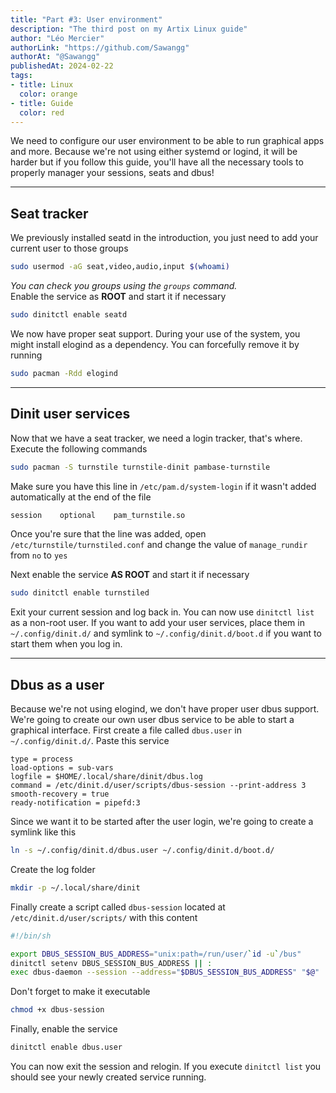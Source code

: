 ```yaml
---
title: "Part #3: User environment"
description: "The third post on my Artix Linux guide"
author: "Léo Mercier"
authorLink: "https://github.com/Sawangg"
authorAt: "@Sawangg"
publishedAt: 2024-02-22
tags: 
- title: Linux
  color: orange
- title: Guide
  color: red
---
```


We need to configure our user environment to be able to run graphical apps and more. Because we're not using either systemd or logind, it will be harder but if you follow this guide, you'll have all the necessary tools to properly manager your sessions, seats and dbus!

***

## Seat tracker

We previously installed seatd in the introduction, you just need to add your current user to those groups
```sh
sudo usermod -aG seat,video,audio,input $(whoami)
```

_You can check you groups using the `groups` command._
<br />
Enable the service as **ROOT** and start it if necessary
```sh
sudo dinitctl enable seatd
```

We now have proper seat support. During your use of the system, you might install elogind as a dependency. You can forcefully remove it by running
```sh
sudo pacman -Rdd elogind
```

***

## Dinit user services

Now that we have a seat tracker, we need a login tracker, that's where. Execute the following commands
```sh
sudo pacman -S turnstile turnstile-dinit pambase-turnstile
```

Make sure you have this line in `/etc/pam.d/system-login` if it wasn't added automatically at the end of the file
```sh
session    optional    pam_turnstile.so
```

Once you're sure that the line was added, open `/etc/turnstile/turnstiled.conf` and change the value of `manage_rundir` from `no` to `yes`

Next enable the service **AS ROOT** and start it if necessary
```sh
sudo dinitctl enable turnstiled
```

Exit your current session and log back in. You can now use `dinitctl list` as a non-root user. If you want to add your user services, place them in `~/.config/dinit.d/` and symlink to `~/.config/dinit.d/boot.d` if you want to start them when you log in.

***

## Dbus as a user

Because we're not using elogind, we don't have proper user dbus support. We're going to create our own user dbus service to be able to start a graphical interface.
First create a file called `dbus.user` in `~/.config/dinit.d/`. Paste this service
```
type = process
load-options = sub-vars
logfile = $HOME/.local/share/dinit/dbus.log
command = /etc/dinit.d/user/scripts/dbus-session --print-address 3
smooth-recovery = true
ready-notification = pipefd:3
```

Since we want it to be started after the user login, we're going to create a symlink like this
```sh
ln -s ~/.config/dinit.d/dbus.user ~/.config/dinit.d/boot.d/
```

Create the log folder
```sh
mkdir -p ~/.local/share/dinit
```

Finally create a script called `dbus-session` located at `/etc/dinit.d/user/scripts/` with this content
```sh
#!/bin/sh

export DBUS_SESSION_BUS_ADDRESS="unix:path=/run/user/`id -u`/bus"
dinitctl setenv DBUS_SESSION_BUS_ADDRESS || :
exec dbus-daemon --session --address="$DBUS_SESSION_BUS_ADDRESS" "$@"
```

Don't forget to make it executable
```sh
chmod +x dbus-session
```

Finally, enable the service
```sh
dinitctl enable dbus.user
```

You can now exit the session and relogin. If you execute `dinitctl list` you should see your newly created service running.

